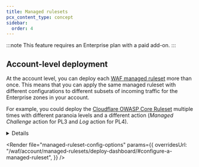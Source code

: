 ```yaml
---
title: Managed rulesets
pcx_content_type: concept
sidebar:
  order: 4
---
```



:::note
This feature requires an Enterprise plan with a paid add-on.
:::

<Render file="waf-managed-rules-intro" />

## Account-level deployment

At the account level, you can deploy each [WAF managed ruleset](/waf/managed-rules/#managed-rulesets) more than once. This means that you can apply the same managed ruleset with different configurations to different subsets of incoming traffic for the Enterprise zones in your account.

For example, you could deploy the [Cloudflare OWASP Core Ruleset](/waf/managed-rules/reference/owasp-core-ruleset/) multiple times with different paranoia levels and a different action (_Managed Challenge_ action for PL3 and _Log_ action for PL4).

<Details header="Example: Deploy OWASP with two different configurations">

The following example deploys the [Cloudflare OWASP Core Ruleset](/waf/managed-rules/reference/owasp-core-ruleset/) multiple times at the account level through the following execute rules:

- First execute rule: Enable OWASP rules up to paranoia level 3 (PL3) and set the action to _Managed Challenge_.
- Second execute rule: Enable OWASP rules up to PL4 and set the action to _Log_.

This configuration gives you additional protection by enabling PL3 rules, but without blocking the requests, since higher paranoia levels are more prone to false positives.

The second rule logs any matches for PL4 rules, the most strict set of rules in the ruleset, so that it does not affect live traffic. You could use this configure to understand which traffic would be affected by PL4 rules.

<Tabs syncKey="dashPlusAPI"> <TabItem label="Dashboard">

1. Deploy the Cloudflare OWASP Core Ruleset by following the [dashboard instructions](/waf/account/managed-rulesets/deploy-dashboard/#deploy-a-managed-ruleset), customizing the ruleset behavior using these settings:

   - **OWASP Anomaly Score Threshold**: _Medium - 40 and higher_
   - **OWASP Paranoia Level**: _PL3_
   - **OWASP Action**: _Managed Challenge_

2. Select **Deploy**.

3. Repeat the deployment procedure for the OWASP ruleset, but with following ruleset configuration:

   - **OWASP Anomaly Score Threshold**: _Medium - 40 and higher_
   - **OWASP Paranoia Level**: _PL4_
   - **OWASP Action**: _Log_

Once you finish your configuration, the **Deployed managed rulesets** list will show two _Execute_ rules for the Cloudflare OWASP Core Ruleset.

</TabItem> <TabItem label="API">

The following `POST` request for the [Create an account ruleset](/api/operations/createAccountRuleset) operation creates an [entry point ruleset](/ruleset-engine/about/rulesets/#entry-point-ruleset) for the `http_request_firewall_managed` phase at the account level. The ruleset includes two rules deploying the Cloudflare OWASP Core Ruleset twice with different configurations.

```bash
curl "https://api.cloudflare.com/client/v4/accounts/{account_id}/rulesets" \
--header "Authorization: Bearer <API_TOKEN>" \
--header "Content-Type: application/json" \
--data '{
  "name": "My ruleset",
  "description": "Entry point ruleset for WAF managed rulesets (account)",
  "kind": "root",
  "phase": "http_request_firewall_managed",
  "rules": [
    {
      "action": "execute",
      "action_parameters": {
        "id": "4814384a9e5d4991b9815dcfc25d2f1f",
        "overrides": {
          "categories": [
            {
              "category": "paranoia-level-4",
              "enabled": false
            }
          ],
          "rules": [
            {
              "id": "6179ae15870a4bb7b2d480d4843b323c",
              "action": "managed_challenge"
            }
          ]
        }
      },
      "expression": "cf.zone.plan eq \"ENT\"",
      "description": "Execute OWASP ruleset at PL3 with Managed Challenge action"
    },
    {
      "action": "execute",
      "action_parameters": {
        "id": "4814384a9e5d4991b9815dcfc25d2f1f",
        "overrides": {
          "rules": [
            {
              "id": "6179ae15870a4bb7b2d480d4843b323c",
              "action": "log"
            }
          ]
        }
      },
      "expression": "cf.zone.plan eq \"ENT\"",
      "description": "Execute OWASP ruleset at PL4 with Log action"
    }
  ]
}'
```

</TabItem> </Tabs>

</Details>

<Render
	file="managed-ruleset-config-options"
	params={{
		overridesUrl:
			"/waf/account/managed-rulesets/deploy-dashboard/#configure-a-managed-ruleset",
	}}
/>
